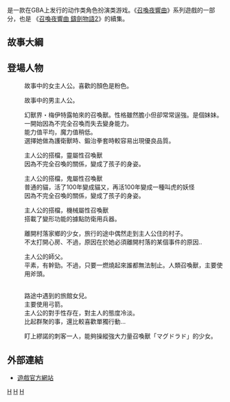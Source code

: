 {{multiple issues|
{{expand|time=2013-02-04T02:59:17+00:00}}
{{unreferenced|time=2013-02-04T02:59:17+00:00}}
}}
{{noteTA
|G1=Games|G2=Summon Night}}
{{Infobox VG
|title=召喚夜響曲 鑄劍物語 ～起源之石～
|japanese = サモンナイト クラフトソード物語 〜はじまりの石〜
| image = 
|caption=<br />[[Think_&_Feel|Think & Feel]]
|publisher= {{vgrelease|JP|[[萬普|萬普]]}}
|distributor= 
|designer= 
|series=《[[召喚夜響曲系列|召喚夜響曲]]》系列
|engine= 
|released={{vgrelease|JP|2005年12月8日}}
| genre = [[动作角色扮演游戏|动作角色扮演]]
|modes= [[单人游戏|单人]]
|platforms=[[Game_Boy_Advance|Game Boy Advance]]
}}

{{vgname|召喚夜響曲 鑄劍物語 ～起源之石～|ja=サモンナイト クラフトソード物語 はじまりの石|en=Summon Night Craft Sword Monogatari: Hajimari no Ishi}}是一款在GBA上发行的动作类角色扮演类游戏。《[[召喚夜響曲系列|召喚夜響曲]]》系列遊戲的一部分，也是 《[[召喚夜響曲_鑄劍物語2|召喚夜響曲 鑄劍物語2]]》的續集。

== 故事大綱 ==

== 登場人物 ==

;{{nihongo|莉芙．莫妮卡|リフモニカ|CV：[[清水愛|清水愛]]}}
:故事中的女主人公。喜歡的顏色是粉色。

;{{nihongo|利奇．伯里恩|リッチバーン|CV：[[相田さやか|相田さやか]]}}
:故事中的男主人公。

;{{nihongo|露菲兒|ルフィール|CV：[[能登麻美子|能登麻美子]]}}
:幻獸界・梅伊特露帕來的召喚獸。性格雖然膽小但卻常常逞強。是個妹妹。一開始因為不完全召喚而失去變身能力。
:能力值平均，魔力值稍低。
:選擇她做為護衛獸時、鍛治拳套時較容易出現優良品質。

;{{nihongo|奇魯菲斯|キルフィス|CV：[[齋賀光希|齋賀光希]]}}
:主人公的搭檔，靈屬性召喚獸
:因為不完全召喚的關係，變成了孩子的身姿。

;{{nihongo|元次|エンジ|CV：[[島田敏|島田敏]]}}
:主人公的搭檔，鬼屬性召喚獸
:普通的貓，活了100年變成貓又，再活100年變成一種叫虎的妖怪
:因為不完全召喚的關係，變成了孩子的身姿。

;{{nihongo|蘭托爾|ラントル|CV：[[石井康嗣|石井康嗣]]}}
:主人公的搭檔，機械屬性召喚獸
:搭載了變形功能的據點防衛用兵器。

;{{nihongo|繆諾|ミューノ|CV：[[田中理惠_(聲優)|田中理恵]]}}
:離開村落家鄉的少女，旅行的途中偶然走到主人公住的村子。
:不太打開心房、不過，原因在於她必須離開村落的某個事件的原因‥

;{{nihongo|维伊(V.E)|ヴィー|CV：[[篠原恵美|篠原恵美]]}}
:主人公的師父。
:平素，有幹勁。不過，只要一燃燒起來誰都無法制止。人類召喚獸，主要使用斧頭。

;{{nihongo|傑德|ジエィド|CV：[[宮野真守|宮野真守]]}}
;{{nihongo|提耶|ティエ|CV：[[真田麻美|真田麻美]]}}
:路途中遇到的旅館女兒。
:主要使用弓箭。
;{{nihongo|雷米|レミィ|CV：[[入野自由|入野自由]]}}
:主人公的對手性存在，對主人的態度冷淡。
:比起群聚的事，還比較喜歡單獨行動…

;{{nihongo|阿尼斯|アニス|CV：[[小林沙苗|小林沙苗]]}}
:盯上繆諾的刺客一人，能夠操縱強大力量召喚獸「マグドラド」的少女。

== 外部連結 ==
*{{Ja icon}}[https://web.archive.org/web/20081227203737/http://www.summonnight.net/snworld/snch/index.html 遊戲官方網站]
{{召喚夜響曲}}

[[Category:召喚夜響曲系列|H]]
[[Category:2005年电子游戏|H]]
[[Category:Game_Boy_Advance遊戲|H]]